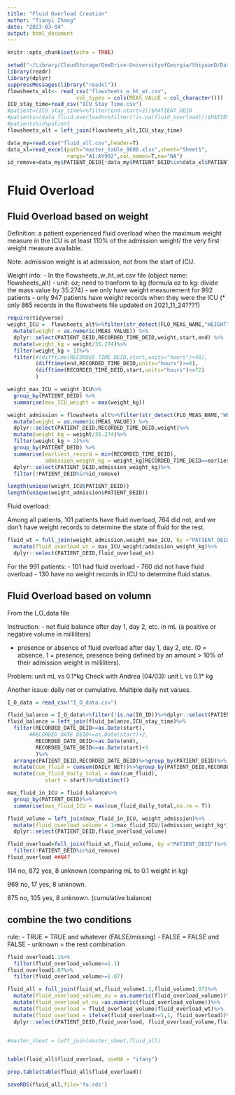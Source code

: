 ```yaml
---
title: "Fluid Overload Creation"
author: "Tianyi Zhang"
date: "2023-03-04"
output: html_document
---
```


```r
knitr::opts_chunk$set(echo = TRUE)
```

```r
setwd("~/Library/CloudStorage/OneDrive-UniversityofGeorgia/ShiyuanD/DataProcessing")
library(readr)
library(dplyr)
suppressMessages(library("readxl"))
flowsheets_alt<- read_csv("flowsheets_w_ht_wt.csv",
                      col_types = cols(MEAS_VALUE = col_character()))
ICU_stay_time=read_csv("ICU Stay Time.csv")
#patient=(ICU_stay_time%>%filter(end-start>2))$PATIENT_DEID
#patients=(data_fluid.overload%>%filter(!is.na(fluid_overload)))$PATIENT_DEID
#patients%in%patient
flowsheets_alt = left_join(flowsheets_alt,ICU_stay_time)

data_my=read.csv("fluid_all.csv",header=T)
data_xl=read_excel(path="master_table_0608.xlsx",sheet="Sheet1",
                   range="A1:AY992",col_names=T,na="NA")
id_remove=data_my$PATIENT_DEID[!data_my$PATIENT_DEID%in%data_xl$PATIENT_DEID]
```

# Fluid Overload

## Fluid Overload based on weight

Definition: a patient experienced fluid overload when the maximum weight measure in the ICU is at least 110% of the admission weight/ the very first weight measure available. 

Note: admission weight is at admission, not from the start of ICU.

Weight info: 
- In the flowsheets_w_ht_wt.csv file (object name: flowsheets_alt)
- unit: oz; need to tranform to kg (formula oz to kg: divide the mass value by 35.274)
- we only have weight measurement for 992 patients
- only 947 patients have weight records when they were the ICU
(* only 865 records in the flowsheets file updated on 2021_11_24????)

```r
require(tidyverse)
weight_ICU =  flowsheets_alt%>%filter(str_detect(FLO_MEAS_NAME,"WEIGHT"))%>%
  mutate(weight = as.numeric(MEAS_VALUE)) %>%
  dplyr::select(PATIENT_DEID,RECORDED_TIME_DEID,weight,start,end) %>%
  mutate(weight_kg = weight/35.274)%>%
  filter(weight_kg > 1)%>%
  filter(#(difftime(RECORDED_TIME_DEID,start,units="hours")>48),
         (difftime(end,RECORDED_TIME_DEID,units="hours")>=0),
         (difftime(RECORDED_TIME_DEID,start,units="hours")<=72)
         )

weight_max_ICU = weight_ICU%>%
  group_by(PATIENT_DEID) %>% 
  summarise(max_ICU_weight = max(weight_kg))

weight_admission = flowsheets_alt%>%filter(str_detect(FLO_MEAS_NAME,"WEIGHT"))%>%
  mutate(weight = as.numeric(MEAS_VALUE)) %>%
  dplyr::select(PATIENT_DEID,RECORDED_TIME_DEID,weight)%>%
  mutate(weight_kg = weight/35.274)%>%
  filter(weight_kg > 1)%>%
  group_by(PATIENT_DEID) %>% 
  summarise(earliest_record = min(RECORDED_TIME_DEID), 
            admission_weight_kg = weight_kg[RECORDED_TIME_DEID==earliest_record])%>%
  dplyr::select(PATIENT_DEID,admission_weight_kg)%>%
  filter(!PATIENT_DEID%in%id_remove)

length(unique(weight_ICU$PATIENT_DEID))
length(unique(weight_admission$PATIENT_DEID))


```


Fluid overload:

Among all patients, 101 patients have fluid overload, 764 did not, and we don't have weight records to determine the state of fluid for the rest.

```r
fluid_wt = full_join(weight_admission,weight_max_ICU, by ="PATIENT_DEID" )%>%
  mutate(fluid_overload_wt = max_ICU_weight/admission_weight_kg)%>%
  dplyr::select(PATIENT_DEID,fluid_overload_wt)
```


For the 991 patients:
- 101 had fluid overload
- 760 did not have fluid overload
- 130 have no weight records in ICU to determine fluid status.


## Fluid Overload based on volumn


From the I_O_data file

Instruction:
- net fluid balance after day 1, day 2, etc. in mL (a positive or negative volume in milliliters)

- presence or absence of fluid overload after day 1, day 2, etc. (0 = absence, 1 = presence, presence being defined by an amount > 10% of their admission weight in milliliters). 


Problem: unit mL vs 0.1\*kg
Check with Andrea (04/03): unit L vs 0.1\* kg

Another issue: daily net or cumulative. Multiple daily net values.


```r
I_O_data = read_csv("I_O_data.csv")

fluid_balance = I_O_data%>%filter(!is.na(IO_ID))%>%dplyr::select(PATIENT_DEID,RECORDED_DATE_DEID,DAILY_NET)%>%distinct()
fluid_balance = left_join(fluid_balance,ICU_stay_time)%>%
  filter(RECORDED_DATE_DEID>=as.Date(start),
       #RECORDED_DATE_DEID>=as.Date(start)+2, 
         RECORDED_DATE_DEID<=as.Date(end),
         RECORDED_DATE_DEID<=as.Date(start)+3
         )%>%
  arrange(PATIENT_DEID,RECORDED_DATE_DEID)%>%group_by(PATIENT_DEID)%>%
  mutate(cum_fluid = cumsum(DAILY_NET))%>%group_by(PATIENT_DEID,RECORDED_DATE_DEID)%>%
  mutate(cum_fluid_daily_total = max(cum_fluid),
            start = start)%>%distinct()

max_fluid_in_ICU = fluid_balance%>%
  group_by(PATIENT_DEID)%>%
  summarise(max_fluid_ICU = max(cum_fluid_daily_total,na.rm = T))

fluid_volume = left_join(max_fluid_in_ICU, weight_admission)%>%
  mutate(fluid_overload_volume = 1+max_fluid_ICU/(admission_weight_kg*1000))%>%
  dplyr::select(PATIENT_DEID,fluid_overload_volume)
```

```r
fluid_overload=full_join(fluid_wt,fluid_volume, by ="PATIENT_DEID")%>%
  filter(!PATIENT_DEID%in%id_remove)
fluid_overload ##NA?
```




114 no, 872 yes, 8 unknown (comparing mL to 0.1 weight in kg)

969 no, 17 yes, 8 unknown.

875 no, 105 yes, 8 unknown. (cumulative balance)




## combine the two conditions

rule: 
- TRUE = TRUE and whatever (FALSE/missing)
- FALSE = FALSE and FALSE
- unknown = the rest combination


```r
fluid_overload1.1%>%
  filter(fluid_overload_volume>=1.1)
fluid_overload1.07%>%
  filter(fluid_overload_volume>=1.07)

fluid_all = full_join(fluid_wt,fluid_volume1.1,fluid_volume1.07)%>%
  mutate(fluid_overload_volume_nu = as.numeric(fluid_overload_volume))%>%
  mutate(fluid_overload_wt_nu =as.numeric(fluid_overload_volume))%>%
  mutate(fluid_overload = fluid_overload_volume|fluid_overload_wt)%>%
  mutate(fluid_overload = ifelse(fluid_overload>=1,1, fluid_overload))%>%
  dplyr::select(PATIENT_DEID,fluid_overload, fluid_overload_volume,fluid_overload_wt)


#master_sheet = left_join(master_sheet,fluid_all)


table(fluid_all$fluid_overload, useNA = "ifany")

prop.table(table(fluid_all$fluid_overload))

saveRDS(fluid_all,file='fo.rds')
```

